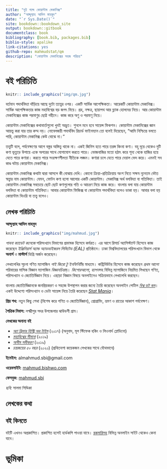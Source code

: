 --- 
title: "দুই শব্দে কোয়ান্টাম মেকানিক্স"
author: "আব্দুল্যাহ আদিল মাহমুদ"
date: "`r Sys.Date()`"
site: bookdown::bookdown_site
output: bookdown::gitbook
documentclass: book
bibliography: [book.bib, packages.bib]
biblio-style: apalike
link-citations: yes
github-repo: mahmudstat/qm
description: "কোয়ান্টাম মেকানিক্সের সহজ পরিচয়"
---

# বই পরিচিতি {-}

```{r cover, echo=FALSE, fig.cap = "Quantum Mechanics: Symbolic Image", fig.align = 'center', out.width = '70%'}
knitr:: include_graphics("img/qm.jpg")
```

বর্তমান পদার্থবিদ্যা দাঁড়িয়ে আছে দুটো তত্ত্বের ওপর। একটি সার্বিক আপেক্ষিকতা। আরেকটি কোয়ান্টাম মেকানিক্স। সার্বিক আপেক্ষিকতার কাজ মহাবিশ্বের বড় জগৎ নিয়ে। গ্রহ, নক্ষত্র, ছায়াপথ আর ব্ল্যাক হোলদের নিয়ে। আর কোয়ান্টাম মেকানিক্সের কাজ পরমাণুর ছোট্ট গহীনে। কাজ করে অণু ও পরমাণূ নিয়ে। 

কোয়ান্টাম মেকানিক্সের কথাবার্তাগুলো খুবই অদ্ভুত। শুনলে মনে হবে সায়েন্স ফিকশন। কোয়ান্টাম মেকানিক্সের জ্ঞান আয়ত্ত্ব করা যার তার কম্ম নয়। নোবেলজয়ী পদার্থবিদ রিচার্ড ফাইনম্যান তো বলেই দিয়েছেন, "আমি নিশ্চিন্তে বলতে পারি, কোয়ান্টাম মেকানিক্স কেউ বোঝে না।" 

তত্ত্বটি বলে, পর্যবেক্ষণের আগে বস্তুর অস্তিত্ত্ব থাকে না। একই জিনিস হতে পারে তরঙ্গ কিংবা কণা। বহু দূরে থেকেও দুটি কণা ভূতুড়ে উপায়ে একে অপরের সাথে যোগাযোগ করতে পারে। ভোজবাজির মতো হঠাৎ করে শূন্য থেকে হাজির হয়ে যেতে পারে কণারা। করতে পারে সংরক্ষণশীলতা নীতিকে লঙ্ঘন। কণারা চলে যেতে পারে দেয়াল ভেদ করে। এমনই সব কাণ্ড ঘটায় কোয়ান্টাম মেকানিক্স। 

কোয়ান্টাম মেকানিক্স কথাটা দ্বারা আসলে কী বোঝায় দেখি। কোনো ক্রিয়া-প্রতিক্রিয়ায় অংশ নিতে সক্ষম ন্যূনতম ভৌত স্বত্ত্বার নাম কোয়ান্টাম। যেমন, ফোটন কণা হলো আলোর একটি কোয়ান্টাম। মেকানিক্স অর্থ বলবিদ্যা বা গতিবিদ্যা। তাই কোয়ান্টাম মেকানিক্স সবচেয়ে ছোট ছোট কণাগুলোর গতি ও আচরণ নিয়ে কাজ করে। বাংলায় বলা যায় কোয়ান্টাম বলবিদ্যা বা কোয়ান্টাম গতিবিদ্যা। আবার কোয়ান্টাম ফিজিক্স বা কোয়ান্টাম পদার্থবিদ্যা বলেও ডাকা হয়। আবার বলা হয় কোয়ান্টাম থিওরি বা তত্ত্ব বলেও। 

## লেখক পরিচিতি {-} 

**আব্দুল্যাহ আদিল মাহমুদ** 

```{r translator, echo=FALSE, fig.cap = "Author", fig.align = 'center', out.width = '50%'}
knitr:: include_graphics("img/mahmud.jpg")
```

*পাবনা ক্যাডেট কলেজে* পরিসংখ্যান বিভাগের প্রভাষক হিসেবে কর্মরত। এর আগে রিসার্চ অ্যাসিস্ট্যান্ট হিসেবে কাজ করেছেন *ইঞ্জিনিয়ার্স অ্যান্ড অ্যাডভাইজরস লিমিটেড (EAL)* প্রতিষ্ঠানে।  ঢাকা বিশ্ববিদ্যালয়ের পরিসংখ্যান বিভাগ থেকে **অনার্স** ও **মাস্টার্স** ডিগ্রি অর্জন করেছেন। 

লেখালেখির সূচনা গণিত ম্যাগাজিন *পাই জিরো টু ইনফিনিটি*র মাধ্যমে। কন্ট্রিবিউটর হিসেবে কাজ করেছেন *প্রথম আলো* পরিবারের মাসিক বিজ্ঞান ম্যাগাজিন *বিজ্ঞানচিন্তা*য়। *কিশোরআলো*, *ব্যাপন*সহ বিভিন্ন ম্যাগাজিনে নিয়মিত লিখছেন গণিত, পরিসংখ্যান ও জ্যোতির্বিজ্ঞান নিয়ে। এছাড়া বিজ্ঞান বিষয়ে অনলাইনেও সক্রিয়ভাবে লেখালেখি করছেন। 

বাংলায় জ্যোতির্বিজ্ঞানকে জনপ্রিয়করণ ও সহজে উপস্থাপন করার জন্যে তৈরি করেছেন অনলাইন পোর্টাল [*বিশ্ব ডট কম*](https://sky.bishwo.com)।  একই উদ্দেশ্যে পরিসংখ্যান ও ডেটা সায়েন্স নিয়ে তৈরি করেছেন [*Stat Mania*](https://www.statmania.info)।

**প্রিয় শখ:** নতুন কিছু শেখা (বিশেষ করে গণিত ও জ্যোতির্বিজ্ঞান), প্রোগ্রামিং, ভ্রমণ ও রাতের আকাশ পর্যবেক্ষণ। 

**পৈত্রিক নিবাস:** লক্ষ্মীপুর সদর উপজেলার ঝাউডগী গ্রাম।

**লেখকের অনান্য বই**

- *[অ্যা ব্রিফার হিস্ট্রি অব টাইম](https://www.rokomari.com/book/author/47631)* (২০১৭) (অনুবাদ, মূল স্টিফেক হকিং ও লিওনার্দ ম্লোডিনো)
- *[মহাবিশ্বের সীমানা](https://www.rokomari.com/book/author/47631)* (২০১৯) 
- *[অসীম সমীকরণ](https://www.rokomari.com/book/author/47631)* (২০১৯) 
- *চন্দ্রজয়ের ৫০ বছর* (২০২০) (প্রথিতযশা কয়েকজন লেখকের সাথে যৌথভাবে) 


**ইমেইল:** almahmud.sbi@gmail.com

**ওয়েবসাইট:** [mahmud.bishwo.com](https://mahmud.bishwo.com)

**ফেসবুক:** [mahmud.sbi](https://fb.com/mahmud.sbi)

*ছবি:* সালমা সিদ্দিকা 

## লেখকের কথা {-} 

## বই কিনতে {-} 

বইটি এখনও অপ্রকাশিত। প্রকাশিত হলেই হার্ডকপি পাওয়া যাবে। [রকমারিসহ](https://www.rokomari.com/book/author/47631) বিভিন্ন অনলাইন সাইট থেকেও কেনা যাবে। 

# ভূমিকা {- #intro}